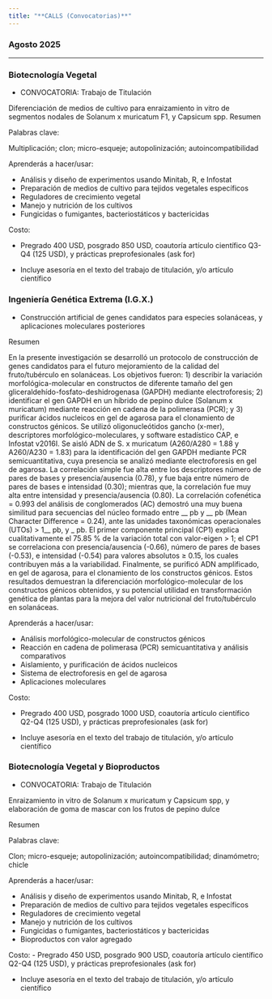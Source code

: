 ```yaml
---
title: "**CALLS (Convocatorias)**"
---
```


### Agosto 2025
___

### **Biotecnología Vegetal**

- CONVOCATORIA: Trabajo de Titulación


Diferenciación de medios de cultivo para enraizamiento in vitro de segmentos nodales de Solanum x muricatum F1, y Capsicum spp. 
Resumen


Palabras clave: 


Multiplicación; clon; micro-esqueje; autopolinización; autoincompatibilidad


Aprenderás a hacer/usar:


-	Análisis y diseño de experimentos usando Minitab, R, e Infostat
-	Preparación de medios de cultivo para tejidos vegetales específicos
-	Reguladores de crecimiento vegetal
-	Manejo y nutrición de los cultivos
-	Fungicidas o fumigantes, bacteriostáticos y bactericidas


Costo: 


-	Pregrado 400 USD, posgrado 850 USD, coautoría artículo científico Q3-Q4 (125 USD), y prácticas preprofesionales (ask for)


-	Incluye asesoría en el texto del trabajo de titulación, y/o artículo científico 


### **Ingeniería Genética Extrema (I.G.X.)**

- Construcción artificial de genes candidatos para especies solanáceas, y aplicaciones moleculares posteriores


Resumen


En la presente investigación se desarrolló un protocolo de construcción de genes candidatos para el futuro mejoramiento de la calidad del fruto/tubérculo en solanáceas. Los objetivos fueron: 1) describir la variación morfológica-molecular en constructos de diferente tamaño del gen gliceraldehído-fosfato-deshidrogenasa (GAPDH) mediante electroforesis; 2) identificar el gen GAPDH en un híbrido de pepino dulce (Solanum x muricatum) mediante reacción en cadena de la polimerasa (PCR); y 3) purificar ácidos nucleicos en gel de agarosa para el clonamiento de constructos génicos. Se utilizó oligonucleótidos gancho (x-mer), descriptores morfológico-moleculares, y software estadístico CAP, e Infostat v2016I. Se aisló ADN de S. x muricatum (A260/A280 = 1.88 y A260/A230 = 1.83) para la identificación del gen GAPDH mediante PCR semicuantitativa, cuya presencia se analizó mediante electroforesis en gel de agarosa. La correlación simple fue alta entre los descriptores número de pares de bases y presencia/ausencia (0.78), y fue baja entre número de pares de bases e intensidad (0.30); mientras que, la correlación fue muy alta entre intensidad y presencia/ausencia (0.80). La correlación cofenética = 0.993 del análisis de conglomerados (AC) demostró una muy buena similitud para secuencias del núcleo formado entre __ pb y __ pb (Mean Character Difference = 0.24), ante las unidades taxonómicas operacionales (UTOs) > 1__ pb, y _ pb. El primer componente principal (CP1) explica cualitativamente el 75.85 % de la variación total con valor-eigen > 1; el CP1 se correlaciona con presencia/ausencia (-0.66), número de pares de bases (-0.53), e intensidad (-0.54) para valores absolutos ≥ 0.15, los cuales contribuyen más a la variabilidad. Finalmente, se purificó ADN amplificado, en gel de agarosa, para el clonamiento de los constructos génicos. Estos resultados demuestran la diferenciación morfológico-molecular de los constructos génicos obtenidos, y su potencial utilidad en transformación genética de plantas para la mejora del valor nutricional del fruto/tubérculo en solanáceas.


Aprenderás a hacer/usar:


-	Análisis morfológico-molecular de constructos génicos 
-	Reacción en cadena de polimerasa (PCR) semicuantitativa y análisis comparativos
-	Aislamiento, y purificación de ácidos nucleicos
-	Sistema de electroforesis en gel de agarosa
-	Aplicaciones moleculares


Costo: 


-	Pregrado 400 USD, posgrado 1000 USD, coautoría artículo científico Q2-Q4 (125 USD), y prácticas preprofesionales (ask for)


-	Incluye asesoría en el texto del trabajo de titulación, y/o artículo científico 

### **Biotecnología Vegetal y Bioproductos**

- CONVOCATORIA: Trabajo de Titulación


Enraizamiento in vitro de Solanum x muricatum y Capsicum spp, y elaboración de goma de mascar con los frutos de pepino dulce 


Resumen


Palabras clave: 


Clon; micro-esqueje; autopolinización; autoincompatibilidad; dinamómetro; chicle


Aprenderás a hacer/usar:


-	Análisis y diseño de experimentos usando Minitab, R, e Infostat
-	Preparación de medios de cultivo para tejidos vegetales específicos
-	Reguladores de crecimiento vegetal
-	Manejo y nutrición de los cultivos
-	Fungicidas o fumigantes, bacteriostáticos y bactericidas
-	Bioproductos con valor agregado


Costo: 
-	Pregrado 450 USD, posgrado 900 USD, coautoría artículo científico Q2-Q4 (125 USD), y prácticas preprofesionales (ask for)


-	Incluye asesoría en el texto del trabajo de titulación, y/o artículo científico
